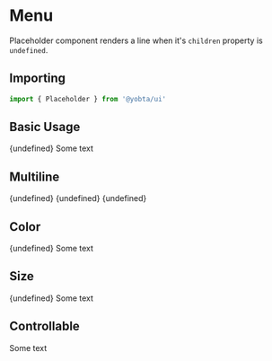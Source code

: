 
<Meta title="MDX/Placeholder" />

# Menu

Placeholder component renders a line when it's `children` property is `undefined`.

## Importing

```js
import { Placeholder } from '@yobta/ui'
```

## Basic Usage

<Canvas>
  <Story name="Basic Usage">
    <div className="grid grid-cols-2 gap-2">
      <Placeholder>{undefined}</Placeholder>
      <span>Some text</span>
    </div>
  </Story>
</Canvas>

## Multiline

<Canvas>
  <Story name="Multiline">
    <Placeholder>{undefined}</Placeholder>
    <Placeholder>{undefined}</Placeholder>
    <Placeholder className="w-2/3">{undefined}</Placeholder>
  </Story>
</Canvas>

## Color

<Canvas>
  <Story name="Color">
    <div className="grid grid-cols-2 gap-2 yobta-ink-secondary">
      <Placeholder>{undefined}</Placeholder>
      <span>Some text</span>
    </div>
  </Story>
</Canvas>

## Size

<Canvas>
  <Story name="Size">
    <div className="grid grid-cols-2 gap-2 text-3xl">
      <Placeholder>{undefined}</Placeholder>
      <span>Some text</span>
    </div>
  </Story>
</Canvas>

## Controllable

<Canvas>
  <Story name="Controllable">
    <Placeholder visible>Some text</Placeholder>
  </Story>
</Canvas>
